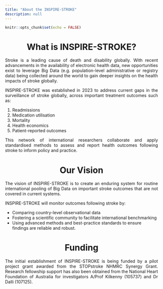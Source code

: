 ```yaml
---
title: "About the INSPIRE-STROKE"
description: null
---
```


```r
knitr::opts_chunk$set(echo = FALSE)
```

<head>
<link rel="preconnect" href="https://fonts.googleapis.com">
<link rel="preconnect" href="https://fonts.gstatic.com" crossorigin>
<link href="https://fonts.googleapis.com/css2?family=Roboto:ital,wght@0,100;0,300;0,400;0,500;0,700;0,900;1,100;1,300;1,400;1,500;1,700;1,900&display=swap" rel="stylesheet">
</head>

<h1 style="text-align: center;">What is INSPIRE-STROKE?</h1>

<div style='text-align: justify;'>
Stroke is a leading cause of death and disability globally. With recent advancements in the availability of electronic health data, new opportunities exist to leverage Big Data (e.g. population-level administrative or registry data) being collected around the world to gain deeper insights on the health impacts of stroke globally.
</div>

<div style='text-align: justify;'>
INSPIRE-STROKE was established in 2023 to address current gaps in the surveillance of stroke globally, across important treatment outcomes such as:
</div>

1.  Readmissions
2.  Medication utilisation 
3.  Mortality
4.  Health economics
5.  Patient-reported outcomes

<div style='text-align: justify;'>
This network of international researchers collaborate and apply standardised methods to assess and report health outcomes following stroke to inform policy and practice. 
</div>


<h1 style="text-align: center;">Our Vision</h1>
<div style='text-align: justify;'>
The vision of INSPIRE-STROKE is to create an enduring system for routine international pooling of Big Data on important stroke outcomes that are not covered in current systems.
</div>

INSPIRE-STROKE will monitor outcomes following stroke by:

-  Comparing country-level observational data
-  Fostering a scientific community to facilitate international benchmarking
-  Using advanced methods and best-practice standards to ensure findings are reliable and robust.


<h1 style="text-align: center;">Funding</h1>
<div style='text-align: justify;'>
The initial establishment of INSPIRE-STROKE is being funded by a pilot project grant awarded from the STOPstroke NHMRC Synergy Grant. Research fellowship support has also been obtained from the National Heart Foundation of Australia for investigators A/Prof Kilkenny (105737) and Dr Dalli (107125).
</div>
